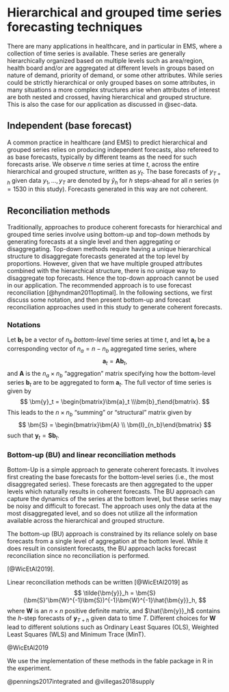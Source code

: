 # Hierarchical and grouped time series forecasting techniques {#sec-htc}

There are many applications in healthcare, and in particular in EMS, where a collection of time series is available. These series are generally hierarchically organized based on multiple levels such as area/region, health board and/or are aggregated at different levels in groups based on nature of demand, priority of demand, or some other attributes. While series could be strictly hierarchical or only grouped bases on some attributes, in many situations a more complex structures arise when attributes of interest are both nested and crossed, having hierarchical and grouped structure. This is also the case for our application as discussed in @sec-data.

## Independent (base forecast)

A common practice in healthcare (and EMS) to predict hierarchical and grouped series relies on producing independent forecasts, also refereed to as base forecasts, typically by different teams as the need for such forecasts arise. We observe $n$ time series at time $t$, across the entire hierarchical and grouped structure, written as $y_t$. The base forecasts of $y_{T+h}$ given data $y_1,\dots,y_T$ are denoted by $\hat{y}_h$ for $h$ steps-ahead for all $n$ series ($n=1530$ in this study). Forecasts generated in this way are not coherent.

## Reconciliation methods

Traditionally, approaches to produce coherent forecasts for hierarchical and grouped time series involve using bottom-up and top-down methods by generating forecasts at a single level and then aggregating or disaggregating. Top-down methods require having a unique hierarchical structure to disaggregate forecasts generated at the top level by proportions. However, given that we have multiple grouped attributes combined with the hierarchical structure, there is no unique way to disaggregate top forecasts. Hence the top-down approach cannot be used in our application. The recommended approach is to use forecast reconciliation [@hyndman2011optimal]. In the following sections, we first discuss some notation, and then present bottom-up and forecast reconciliation approaches used in this study to generate coherent forecasts.

### Notations

Let $\bm{b}_t$ be a vector of $n_b$ _bottom-level_ time series at time $t$, and let $\bm{a}_t$ be a corresponding vector of $n_a = n-n_b$ aggregated time series, where
$$
  \bm{a}_t = \bm{A}\bm{b}_t,
$$
and $\bm{A}$ is the $n_a\times n_b$ "aggregation" matrix specifying how the bottom-level series $\bm{b}_t$ are to be aggregated to form $\bm{a}_t$. \textcolor{teal}{The aggregation matrix $\bm{A}$ is determined by the structure of the hierarchy. It maps the bottom-level time series to the corresponding higher-level time series. For example, if there are two bottom-level series, and one aggregated series (equal to the sum of the two bottom-level series), then $\bm{A} = \begin{bmatrix} 1 ~~ 1 \end{bmatrix}$.
}
The full vector of time series is given by
$$
 \bm{y}_t = \begin{bmatrix}\bm{a}_t \\\bm{b}_t\end{bmatrix}.
$$
This leads to the $n\times n_b$ "summing" or "structural" matrix given by
$$
  \bm{S} = \begin{bmatrix}\bm{A} \\ \bm{I}_{n_b}\end{bmatrix}
$$
such that $\bm{y}_t = \bm{S}\bm{b}_t$.

\textcolor{teal}{The term "bottom-level series" relates to the most disaggregated series within the hierarchical and grouped time series structure. For instance, in Table 2, each distinct combination of values in Control area (e.g. South \& East), Health board (e.g. CV), Priority (e.g. Green), and Nature of incident (e.g. Chest pain), corresponds to one individual time series. In the dataset at hand, there are 691 unique combinations, resulting in 691 bottom level time series. The "aggregate time series" describes how these bottom-level series are combined to create higher-level series. For instance, to obtain the incidents at the national level (i.e. all country level), the time series are aggregated across all Control areas, Health boards, Priorities, and Natures of incidents. Any desired aggregation level can be achieved based on the data structure, utilizing the bottom-level series available.}

### Bottom-up (BU) and linear reconciliation methods

Bottom-Up is a simple approach to generate coherent forecasts. It involves first creating the base forecasts for the bottom-level series (i.e., the most disaggregated series). These forecasts are then aggregated to the upper levels which naturally results in coherent forecasts. The BU approach can capture the dynamics of the series at the bottom level, but these series may be noisy and difficult to forecast. The approach uses only the data at the most disaggregated level, and so does not utilize all the information available across the hierarchical and grouped structure.

The bottom-up (BU) approach is constrained by its reliance solely on base forecasts from a single level of aggregation at the bottom level. While it does result in consistent forecasts, the BU approach lacks forecast reconciliation since no reconciliation is performed.

\textcolor{teal}{Forecast reconciliation approaches bridge this gap by combining and reconciling all base forecasts to generate coherent forecasts. This technique utilizes all the base forecasts produced within a hierarchical structure to create consistent forecasts at every level of the hierarchy. As a result, it goes beyond relying solely on base forecasts from a single level of aggregation, and instead leverages all available information at each level to generate forecasts that minimize the total forecast variance of the set of coherent forecasts.} \textcolor{teal}{Linear reconciliation involves projecting the base forecasts onto the coherent space. It is derived by minimizing the sum of the variances of the reconciled forecasts subject to the resulting forecasts being coherent and unbiased} [@WicEtAl2019].

Linear reconciliation methods can be written [@WicEtAl2019] as
$$
  \tilde{\bm{y}}_h = \bm{S}(\bm{S}'\bm{W}^{-1}\bm{S})^{-1}\bm{W}^{-1}\hat{\bm{y}}_h,
$$
where $\bm{W}$ is an $n \times n$ positive definite matrix, and $\hat{\bm{y}}_h$ contains the $h$-step forecasts of $\bm{y}_{T+h}$ given data to time $T$. Different choices for $\bm{W}$ lead to different solutions such as Ordinary Least Squares (OLS), Weighted Least Squares (WLS) and Minimum Trace (MinT).

\textcolor{teal}{Ordinary Least Squares (OLS) is the simplest and most commonly used method for estimating the parameters in linear regression models. In this approach, the estimation of $\bm{W}$ is based on the assumption that all the errors have equal variance. Hence, $\bm{W}$ is simply defined as the identity matrix multiplied by a constant factor. The intuition behind OLS is that it minimizes the sum of squared residuals between the observed and predicted values of the dependent variable. The main weakness of this approach is that it does not take account of the different scales of the base time series; the aggregated series will usually have higher variance than the disaggregated series, simply because the values are larger, but OLS treats all series the same. A strength of the approach is that it is simple, and does not involve estimating a covariance matrix.}

\textcolor{teal}{Weighted Least Squares (WLS) is an extension of OLS where the variance of the errors is assumed to be heteroscedastic, i.e., different for each series. But it assumes that the errors of each series are uncorrelated with each other. In this approach, $\bm{W}$ is defined as a diagonal matrix with the variance of the errors on the diagonal. The intuition behind WLS is that it assigns higher weight to series with smaller error variance, and thereby takes into account the different scales of the base time series. The main weakness of this approach is that it ignores the relationships between series. A strength of WLS is that it is relatively easy to compute $\bm{W}$ as it is based only on error variances which are readily estimated.}

\textcolor{teal}{Minimum Trace (MinT) is a further generalization where $\bm{W}$ is defined as the covariance matrix of the base forecast errors. So it takes account of both the scale of each series, and the relationships between the series.} @WicEtAl2019 \textcolor{teal}{showed that this approach gives the optimal reconciled forecasts in the sense that the sum of the forecast variances is minimized. The main weakness of this approach is that it is difficult to estimate the full covariance matrix. In practice, we usually need to use a shrinkage estimate where the off-diagonal elements are shrunk towards zero.}

We use the implementation of these methods in the fable package in R in the experiment.

\textcolor{teal}{Certainly, other approaches can be applied to hierarchical forecasting problems} @pennings2017integrated and @villegas2018supply \textcolor{teal}{proposed the idea of using a state space model to ensure consistent forecasts. However, when dealing with larger hierarchies, these models encounter difficulties in estimating covariance matrices. In contrast, our approach provides a clear advantage by allowing the incorporation of different forecasting methods for the base forecasts, and even accommodating distinct methods for individual series. The decoupling of time series models from the reconciliation step adds significant flexibility in exploring a wide range of models.}

